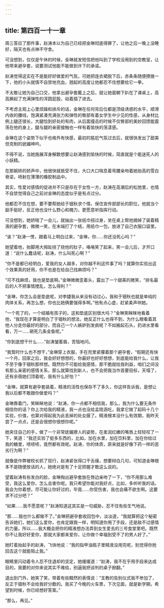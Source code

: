 ```yaml
---
---
---
```

title: 第四百一十一章
---




周三答应了那件事，赵涛本以为自己已经把金琳彻底得罪了，让他之后一晚上没睡好，隔天也有点神不守舍。

可没想到，仅仅是午休的时候，金琳就发短信把他叫到了学校没用到的空教室，让他带来避孕套，说要测试他能不能做到许下的承诺。

赵涛觉得这实在不是能好好做爱的气氛，可她把连衣裙脱下后，赤条条随便撩拨一下，他的小头就情不自禁地充血，翘起的高度让他都忍不住想要给它一拳。

不太敢让她为自己口交，他拿出避孕套戴上之后，就让她面朝下趴在了课桌上，高高撅起了充满弹性的浑圆屁股，站着插了进去。

不考虑主观上心里烦躁和排斥的话，金琳在任何背后位都是顶级诱惑的水平，顺滑内收的腰线，饱满紧凑充满张力和弹性的臀部有着女学生中少见的性感，从身材比例上腿还很长，大腿恰到好处的有肉，从后面撞击的时候不仅臀部的美妙回馈能震荡在他的身上，腿与腿的亲密接触也一样有着愉快的荡漾感。

金琳在这个姿势下似乎也格外有快感，最初的尴尬气氛过去后，就很快发出了甜美但克制的妩媚呻吟。

不得不说，当她施展浑身解数想要让赵涛感到愉快的时候，简直就是个能迷死人的小妖精。

在那婉转的娇声中，他很快就抵受不住，大口大口喘息着弯腰亲吻着她抬高的雪白脊梁，喷射在薄薄的橡胶制品中。

其实，性爱对感情的促进并不只是存在于女性一方，赵涛在高潮后的松弛里，也情不自禁觉得自己之前对金琳的态度似乎是有点过分。

他都忍不住在想，要不要帮她给于钿秋求个情，保住宣传部部长的职位，他就当个副手挺好，反正他也没什么野心和魄力，更愿意听指挥行动。

可没想到，她娇喘了一会儿，就抽出一张纸巾扭过身，坐在桌上帮他摘掉了装着精液的避孕套，微微一笑，在末端打了个结，用纸巾一包，放进了自己衣服口袋里。

“诶？”赵涛一愣，跟着马上明白过来，“金琳，你……你还没死心吗？”

她望着他，抬脚用大拇趾挠了挠他的肚子，咯咯笑了起来，笑一会儿后，才开口道：“说什么蠢话呢，赵涛，什么叫死心啊？”

“你不是都已经明白，爱我的女人越多，对你越不利这件事了吗？就算你实验出这个效果真的好用，你不也是在给自己找麻烦吗？”

“可不找麻烦，我也是垫底啊。”金琳微微歪着头，露出了一个甜美的微笑，“排名最后的人不把事情搅乱，怎么得利？”

“金琳，你怎么会是垫底呢，对李婕我从来没有动过心，我和于钿秋也就是单纯的肉体关系，再怎么想，你也比她俩要强得多啊。”他有点心虚，赶紧柔声哄她。

“一个死了的，一个结婚有孩子的，这和垫底区别很大吗？”金琳笑眯眯地看着他，“我现在才算是明白了于钿秋的想法，她反正什么也得不到，为什么眼看着其他人分走你最好的部分，而自己一个人嫉妒到发疯呢？不如搬起石头，扔进水里看看，万一……砸死几条金鱼呢。”

“你到底想干什么……”赵涛皱着眉，苦恼地问。

“我暂时什么也不想干，”金琳穿上衣服，手在兜里紧攥着那个避孕套，“假期还有快一个月，回家之后，我会好好想想的，你最好也好好想想，到底能给我什么，让我不至于像于钿秋那样想。既然你不可能给我感情，那干脆就给我利益，咱们之间没有那么亲密的感情关系，那么就算找到新人，也不会把我当作首要目标，天塌了，还有余蓓她们顶着呢，我有什么好怕？”

“金琳，就算有避孕套装着，精液的活性也保存不了多久，你这样告诉我，是想让我以后都不敢跟你做爱吗？”

金琳靠着门，笑眯眯地说：“赵涛，你一点都不相信我，那么，我为什么要无条件相信你的话？你上次给我的精液，我一点也没给孟晓涵吃，我拿它做了起码十几个实验，价值，也算对得起我为此丢掉的处女膜了。精液根本没什么有效期，我昨天尝了一点点，还是会很想你很想你呢。”

她夹住自己的手，做了一个非常妩媚撩人的姿势，在柔润红嫩的嘴唇上轻轻咬了一下，笑道：“我还实验了挺多东西的，比如，加在水里，加在饮料里，加在你给过我的糖里，啧啧啧，竟然都有效呢。赵涛，你的体质，原来就是好像下药一样的恶劣行为啊？”

就像是作弊被校长抓了现行，赵涛紧张得口干舌燥，想要辩白几句，可知道金琳根本不是随便放话的人，她绝对是有了十足把握才敢这么说的。

望着赵涛有些发白的脸，金琳掏出避孕套放在唇边亲吻了一下，“你不用那么难受，我这么爱你，怎么会害你呢。我只希望你能对我好点，比如，多听听我的话。我会为你着想，尽可能让你好过的，毕竟……你受伤害，我也会痛不欲生啊。这要求不过分吧？”

“如果……我不愿意呢？”赵涛知道这其实是一句威胁，忍不住有些生气地说。

“那……我也什么都做不了。”金琳把避孕套收回包中，淡淡道，“我就算把这个秘密告诉她们，她们这么爱你，也肯定跟我一样，明知道你用了手段，还是敌不过感情的力量。所以……我大概会把你的精液想办法弄到女生爱去的三号食堂里吧。既然你不让我好好爱你，那就大家都来爱你，让你做个幸福到受不了的男人好了。”

她盯着抬起手的赵涛，飞快地说：“我的指甲油瓶子里精液没用完呢，别觉得你抢回去这个就能阻止我。”

眼睛里闪动着令人忍不住退却的坚定，她缓缓道：“赵涛，我不在乎用手段来达成目的，我要的对你来说其实不难给，别逼我把谈判的桌子掀翻。”

退出到门外，她笑了笑，带着有些黯然的表情说：“支教的告别仪式我不参加了，反正于钿秋不会给我好分数的。我买了今晚的火车票，下次见面，就是新学期，希望到时候，你已经想好答案。”

“那么，再见。”